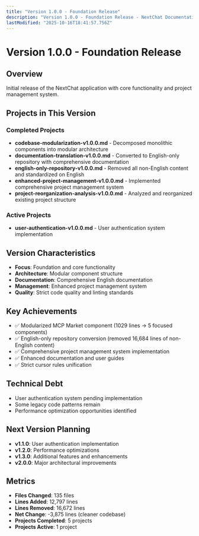 ```yaml
---
title: "Version 1.0.0 - Foundation Release"
description: "Version 1.0.0 - Foundation Release - NextChat Documentation"
lastModified: "2025-10-16T18:41:57.756Z"
---
```


# Version 1.0.0 - Foundation Release

## Overview
Initial release of the NextChat application with core functionality and project management system.

## Projects in This Version

### Completed Projects
- **codebase-modularization-v1.0.0.md** - Decomposed monolithic components into modular architecture
- **documentation-translation-v1.0.0.md** - Converted to English-only repository with comprehensive documentation
- **english-only-repository-v1.0.0.md** - Removed all non-English content and standardized on English
- **enhanced-project-management-v1.0.0.md** - Implemented comprehensive project management system
- **project-reorganization-analysis-v1.0.0.md** - Analyzed and reorganized existing project structure

### Active Projects
- **user-authentication-v1.0.0.md** - User authentication system implementation

## Version Characteristics
- **Focus**: Foundation and core functionality
- **Architecture**: Modular component structure
- **Documentation**: Comprehensive English documentation
- **Management**: Enhanced project management system
- **Quality**: Strict code quality and linting standards

## Key Achievements
- ✅ Modularized MCP Market component (1029 lines → 5 focused components)
- ✅ English-only repository conversion (removed 16,684 lines of non-English content)
- ✅ Comprehensive project management system implementation
- ✅ Enhanced documentation and user guides
- ✅ Strict cursor rules unification

## Technical Debt
- User authentication system pending implementation
- Some legacy code patterns remain
- Performance optimization opportunities identified

## Next Version Planning
- **v1.1.0**: User authentication implementation
- **v1.2.0**: Performance optimizations
- **v1.3.0**: Additional features and enhancements
- **v2.0.0**: Major architectural improvements

## Metrics
- **Files Changed**: 135 files
- **Lines Added**: 12,797 lines
- **Lines Removed**: 16,672 lines
- **Net Change**: -3,875 lines (cleaner codebase)
- **Projects Completed**: 5 projects
- **Projects Active**: 1 project
